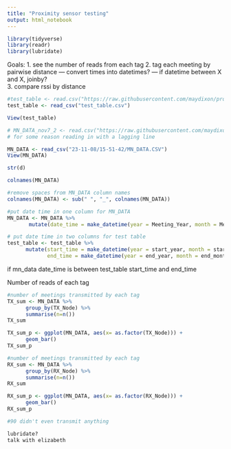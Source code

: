 ```yaml
---
title: "Proximity sensor testing"
output: html_notebook
---
```



```r
library(tidyverse)
library(readr)
library(lubridate)
```

Goals: 
1. see the number of reads from each tag
2. tag each meeting by pairwise distance
     --- convert times into datetimes? 
     --- if datetime  between X and X, joinby?  
3. compare rssi by distance




```r


#test_table <- read.csv("https://raw.githubusercontent.com/maydixon/proximity-sensors/main/test_table.csv", sep=",", header=TRUE ) #stringsAsFactors = F
test_table <- read_csv("test_table.csv")

View(test_table)

# MN_DATA_nov7_2 <- read.csv("https://raw.githubusercontent.com/maydixon/proximity-sensors/blob/main/23-11-08/15-51-42/MN_DATA.CSV",sep=",", header=TRUE, stringsAsFactors = F )
# for some reason reading in with a lagging line

MN_DATA <- read_csv("23-11-08/15-51-42/MN_DATA.CSV")
View(MN_DATA)

str(d)     
```


```r
colnames(MN_DATA) 

#remove spaces from MN_DATA column names
colnames(MN_DATA) <- sub(" ", "_", colnames(MN_DATA))

#put date time in one column for MN_DATA
MN_DATA <- MN_DATA %>%
       mutate(date_time = make_datetime(year = Meeting_Year, month = Meeting_Month, day = Meeting_Day, hour = Meeting_Hour,min =  Meeting_Minute, sec = Meeting_Second)) 

# put date time in two columns for test table
test_table <- test_table %>%
      mutate(start_time = make_datetime(year = start_year, month = start_month, day = start_day, hour = start_hour, min =  start_minute, sec = start_second), 
             end_time = make_datetime(year = end_year, month = end_month, day = end_day, hour = end_hour, min =  end_minute, sec = end_second))

```
if mn_data date_time  is between test_table start_time and end_time


Number of reads of each tag

```r
#number of meetings transmitted by each tag
TX_sum <- MN_DATA %>%
      group_by(TX_Node) %>%
      summarise(n=n())
TX_sum

TX_sum_p <- ggplot(MN_DATA, aes(x= as.factor(TX_Node))) +
      geom_bar()
TX_sum_p

```
```r
#number of meetings transmitted by each tag
RX_sum <- MN_DATA %>%
      group_by(RX_Node) %>%
      summarise(n=n())
RX_sum

RX_sum_p <- ggplot(MN_DATA, aes(x= as.factor(RX_Node))) +
      geom_bar()
RX_sum_p

#90 didn't even transmit anything
```


```r
lubridate?
talk with elizabeth

```

